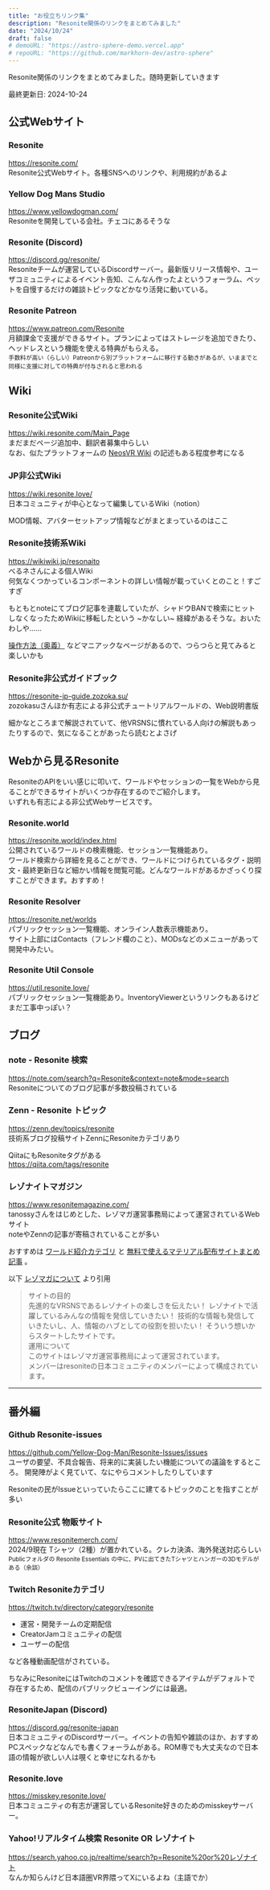 ```yaml
---
title: "お役立ちリンク集"
description: "Resonite関係のリンクをまとめてみました"
date: "2024/10/24"
draft: false
# demoURL: "https://astro-sphere-demo.vercel.app"
# repoURL: "https://github.com/markhorn-dev/astro-sphere"
---
```


Resonite関係のリンクをまとめてみました。随時更新していきます

最終更新日: 2024-10-24

## 公式Webサイト
### Resonite
https://resonite.com/  
Resonite公式Webサイト。各種SNSへのリンクや、利用規約があるよ

### Yellow Dog Mans Studio
https://www.yellowdogman.com/  
Resoniteを開発している会社。チェコにあるそうな

### Resonite (Discord)
https://discord.gg/resonite/  
Resoniteチームが運営しているDiscordサーバー。最新版リリース情報や、ユーザコミュニティによるイベント告知、こんなん作ったよというフォーラム、ペットを自慢するだけの雑談トピックなどかなり活発に動いている。

### Resonite Patreon
https://www.patreon.com/Resonite  
月額課金で支援ができるサイト。プランによってはストレージを追加できたり、ヘッドレスという機能を使える特典がもらえる。  
<small>手数料が高い（らしい）Patreonから別プラットフォームに移行する動きがあるが、いままでと同様に支援に対しての特典が付与されると思われる</small>

## Wiki
### Resonite公式Wiki
https://wiki.resonite.com/Main_Page  
まだまだページ追加中、翻訳者募集中らしい  
なお、似たプラットフォームの [NeosVR Wiki](https://wiki.neosvr.com/Main_Page/ja) の記述もある程度参考になる

### JP非公式Wiki
https://wiki.resonite.love/  
日本コミュニティが中心となって編集しているWiki（notion）  

MOD情報、アバターセットアップ情報などがまとまっているのはここ

### Resonite技術系Wiki
https://wikiwiki.jp/resonaito  
べるネさんによる個人Wiki  
何気なくつかっているコンポーネントの詳しい情報が載っていくとのこと！すごすぎ  

もともとnoteにてブログ記事を連載していたが、シャドウBANで検索にヒットしなくなったためWikiに移転したという ~かなしい~ 経緯があるそうな。おいたわしや…… 

[操作方法（奥義）](https://wikiwiki.jp/resonaito/%E6%93%8D%E4%BD%9C%E6%96%B9%E6%B3%95%EF%BC%88%E5%A5%A5%E7%BE%A9%EF%BC%89) などマニアックなページがあるので、つらつらと見てみると楽しいかも


### Resonite非公式ガイドブック
https://resonite-jp-guide.zozoka.su/  
zozokasuさんほか有志による非公式チュートリアルワールドの、Web説明書版

細かなところまで解説されていて、他VRSNSに慣れている人向けの解説もあったりするので、気になることがあったら読むとよさげ


<dev class="flex flex-col items-center">
  <RelativeComponent />
</dev>

## Webから見るResonite

ResoniteのAPIをいい感じに叩いて、ワールドやセッションの一覧をWebから見ることができるサイトがいくつか存在するのでご紹介します。  
いずれも有志による非公式Webサービスです。

### Resonite.world
https://resonite.world/index.html  
公開されているワールドの検索機能、セッション一覧機能あり。  
ワールド検索から詳細を見ることができ、ワールドにつけられているタグ・説明文・最終更新日など細かい情報を閲覧可能。どんなワールドがあるかざっくり探すことができます。おすすめ！

### Resonite Resolver
https://resonite.net/worlds  
パブリックセッション一覧機能、オンライン人数表示機能あり。  
サイト上部にはContacts（フレンド欄のこと）、MODsなどのメニューがあって開発中みたい。

### Resonite Util Console
https://util.resonite.love/  
パブリックセッション一覧機能あり。InventoryViewerというリンクもあるけどまだ工事中っぽい？


## ブログ

### note - Resonite 検索
https://note.com/search?q=Resonite&context=note&mode=search  
Resoniteについてのブログ記事が多数投稿されている

### Zenn - Resonite トピック
https://zenn.dev/topics/resonite  
技術系ブログ投稿サイトZennにResoniteカテゴリあり

QiitaにもResoniteタグがある  
https://qiita.com/tags/resonite

### レゾナイトマガジン
https://www.resonitemagazine.com/  
tanossyさんをはじめとした、レゾマガ運営事務局によって運営されているWebサイト  
noteやZennの記事が寄稿されていることが多い

おすすめは [ワールド紹介カテゴリ](https://www.resonitemagazine.com/category/worl/) と [無料で使えるマテリアル配布サイトまとめ記事](https://www.resonitemagazine.com/post-0-17) 。

以下 [レゾマガについて](https://www.resonitemagazine.com/about) より引用
  > サイトの目的  
  > 先進的なVRSNSであるレゾナイトの楽しさを伝えたい！
  > レゾナイトで活躍しているみんなの情報を発信していきたい！
  > 技術的な情報も発信していきたいし、人、情報のハブとしての役割を担いたい！
  > そういう想いからスタートしたサイトです。  
  > 運用について  
  > このサイトはレゾマガ運営事務局によって運営されています。  
  > メンバーはresoniteの日本コミュニティのメンバーによって構成されています。  

-----

## 番外編


### Github Resonite-issues
https://github.com/Yellow-Dog-Man/Resonite-Issues/issues  
ユーザの要望、不具合報告、将来的に実装したい機能についての議論をするところ。 開発陣がよく見ていて、なにやらコメントしたりしています

Resoniteの民がIssueといっていたらここに建てるトピックのことを指すことが多い

### Resonite公式 物販サイト
https://www.resonitemerch.com/  
2024/9現在 Tシャツ（2種）が置かれている。クレカ決済、海外発送対応らしい  
<small>Publicフォルダの Resonite Essentials の中に、PVに出てきたTシャツとハンガーの3Dモデルがある（余談）</small>

### Twitch Resoniteカテゴリ
https://twitch.tv/directory/category/resonite

- 運営・開発チームの定期配信
- CreatorJamコミュニティの配信
- ユーザーの配信

など各種動画配信がされている。

ちなみにResoniteにはTwitchのコメントを確認できるアイテムがデフォルトで存在するため、配信のパブリックビューイングには最適。

### ResoniteJapan (Discord)
https://discord.gg/resonite-japan  
日本コミュニティのDiscordサーバー。イベントの告知や雑談のほか、おすすめPCスペックなどなんでも書くフォーラムがある。ROM専でも大丈夫なので日本語の情報が欲しい人は覗くと幸せになれるかも  

### Resonite.love
https://misskey.resonite.love/  
日本コミュニティの有志が運営しているResonite好きのためのmisskeyサーバー。

### Yahoo!リアルタイム検索 Resonite OR レゾナイト
https://search.yahoo.co.jp/realtime/search?p=Resonite%20or%20レゾナイト  
なんか知らんけど日本語圏VR界隈ってXにいるよね（主語でか）
